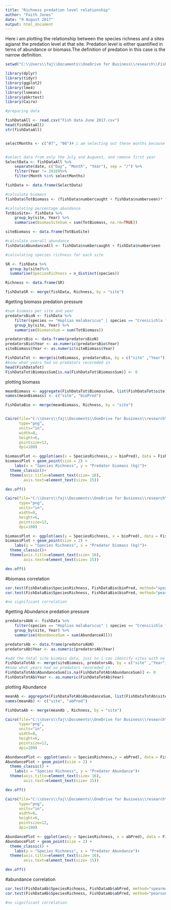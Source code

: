 ```yaml
---
title: "Richness predation level relationship"
author: "Faith Jones"
date: "9 August 2017"
output: html_document
---
```

Here i am plotting the relationship between the species richness and a sites agianst
the predation level at that site. Predation level is either quantified in terns 
of abundance or biomass.The definition of predation in this case is the narrow 
definition. 

```r
setwd("C:\\Users\\faj\\Documents\\OneDrive for Business\\research\\FishPredation\\Data")

library(dplyr)
library(tidyr)
library(ggplot2)
library(lme4)
library(lsmeans)
library(pbkrtest)
library(Cairo)

#preparing data 

fishDataAll <- read.csv("Fish data June 2017.csv")
head(fishDataAll)
str(fishDataAll)


selectMonths <- c("07", "08")# i am selecting out these months because then i can use the last timepoint 


#select data from only the July and Auguest, and remove first year 
SelectData <- fishDataAll %>% 
	separate(date, c("Day", "Month", "Year"), sep = "/") %>%
	filter(Year != 2010)%>%
	filter(Month %in% selectMonths)

fishData <- data.frame(SelectData)

#calculate biomass
fishData$TotBiomass <- (fishData$numbercaught + fishData$numberseen)* fishData$weight

#calculating percentage abundance
TotBioSite<- fishData %>% 
	group_by(site, Year) %>%
	summarise(BiomasSiteSum = sum(TotBiomass, na.rm=TRUE))

siteBiomass <- data.frame(TotBioSite)

#calculate overall abundance
fishData$AbundanceAll <- fishData$numbercaught + fishData$numberseen

#calculating species richness for each site 

SR <- fishData %>%
  group_by(site)%>%
  summarise(SpeciesRichness = n_distinct(species))

Richness <- data.frame(SR)

fishDataSR <- merge(fishData, Richness, by = "site")


```

#getting biomass predation pressure 

```r

#sum biomass per site and year
predatorsBioN <- fishData %>% 
	filter(species == "Hoplias malabaricus" | species == "Crenicichla frenata") %>%
	group_by(site, Year) %>%
	summarise(BiomassSum = sum(TotBiomass))

predatorsBio <- data.frame(predatorsBioN)
predatorsBio$Year <- as.numeric(predatorsBio$Year)
siteBiomass$Year <- as.numeric(siteBiomass$Year)

FishDataTot <- merge(siteBiomass, predatorsBio, by = c("site" ,"Year"),all=TRUE) # this makes sure i 
#know what years had no predators recoreded in 
head(FishDataTot)
FishDataTot$BiomassSum[is.na(FishDataTot$BiomassSum)] <- 0

```
plotting biomass

```r

meanBiomass <- aggregate(FishDataTot$BiomassSum, list(FishDataTot$site), mean)
names(meanBiomass) <- c("site", "bioPred")

FishDataBio <- merge(meanBiomass, Richness, by = "site")


Cairo(file="C:\\Users\\faj\\Documents\\OneDrive for Business\\research\\bioTIME\\users\\Faith\\TriniFishPredation\\BioSRyx.png",
      type="png",
      units="in", 
      width=8,
      height=6,
      pointsize=12,
      dpi=100)

biomassPlot <- ggplot(aes(x = SpeciesRichness,y = bioPred), data = FishDataBio)
biomassPlot + geom_point(size = 2) +
	labs(x = "Species Richness", y = "Predator biomass (kg)")+
  theme_classic()+
  theme(axis.title=element_text(size= 16), 
        axis.text=element_text(size= 15))

dev.off()

Cairo(file="C:\\Users\\faj\\Documents\\OneDrive for Business\\research\\bioTIME\\users\\Faith\\TriniFishPredation\\BioSRxy.png",
      type="png",
      units="in", 
      width=8,
      height=6,
      pointsize=12,
      dpi=100)

biomassPlot <- ggplot(aes(y = SpeciesRichness, x = bioPred), data = FishDataBio)
biomassPlot + geom_point(size = 2) +
	labs(y = "Species Richness", x = "Predator biomass (kg)")+
  theme_classic()+
  theme(axis.title=element_text(size= 16), 
        axis.text=element_text(size= 15))

dev.off()


```

#biomass correlation 
```r
cor.test(FishDataBio$SpeciesRichness, FishDataBio$bioPred, method="spearman")
cor.test(FishDataBio$SpeciesRichness, FishDataBio$bioPred, method="pearson")

#no significant correlation 
```


#getting Abundance predation pressure 

```r

predatorsAbN <- fishData %>% 
	filter(species == "Hoplias malabaricus" | species == "Crenicichla frenata") %>%
	group_by(site, Year) %>%
	summarise(AbundanceSum = sum(AbundanceAll))

predatorsAb <- data.frame(predatorsAbN)
predatorsAb$Year <- as.numeric(predatorsAb$Year)

#add the total site biomass data, just to i can identify sites with no predators 
FishDataTotAb <- merge(siteBiomass, predatorsAb, by = c("site" ,"Year"),all=TRUE) # this makes sure i 
#know what years had no predators recoreded in 
FishDataTotAb$AbundanceSum[is.na(FishDataTotAb$AbundanceSum)] <- 0
FishDataTotAb$Year <- as.numeric(FishDataTotAb$Year)


```

plotting Abundance

```r

meanAb <- aggregate(FishDataTotAb$AbundanceSum, list(FishDataTotAb$site), mean)
names(meanAb) <- c("site", "abPred")

FishDataAb <- merge(meanAb , Richness, by = "site")

Cairo(file="C:\\Users\\faj\\Documents\\OneDrive for Business\\research\\bioTIME\\users\\Faith\\TriniFishPredation\\AbSRyx.png",
      type="png",
      units="in", 
      width=8,
      height=6,
      pointsize=12,
      dpi=100)

AbundancePlot <- ggplot(aes(x = SpeciesRichness,y = abPred), data = FishDataAb)
AbundancePlot + geom_point(size = 2) +
  theme_classic() +
	labs(x = "Species Richness", y = "Predator Abundance")+
  theme(axis.title=element_text(size= 16), 
        axis.text=element_text(size= 15))

dev.off()

Cairo(file="C:\\Users\\faj\\Documents\\OneDrive for Business\\research\\bioTIME\\users\\Faith\\TriniFishPredation\\AbSRxy.png",
      type="png",
      units="in", 
      width=8,
      height=6,
      pointsize=12,
      dpi=100)

AbundancePlot <- ggplot(aes(y = SpeciesRichness, x = abPred), data = FishDataAb)
AbundancePlot + geom_point(size = 2) +
  theme_classic() +
	labs(y = "Species Richness", x = "Predator Abundance")+
  theme(axis.title=element_text(size= 16), 
        axis.text=element_text(size= 15))

dev.off()


```
#abundance correlation 
```r
cor.test(FishDataAb$SpeciesRichness, FishDataAb$abPred, method="spearman")
cor.test(FishDataAb$SpeciesRichness, FishDataAb$abPred, method="pearson")

#no significant correlation 

```

